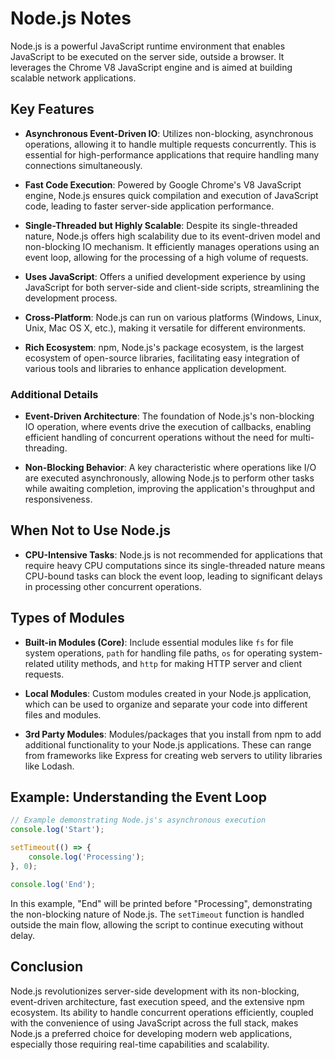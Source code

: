 # Node.js Notes

Node.js is a powerful JavaScript runtime environment that enables JavaScript to be executed on the server side, outside a browser. It leverages the Chrome V8 JavaScript engine and is aimed at building scalable network applications.

## Key Features

- **Asynchronous Event-Driven IO**: Utilizes non-blocking, asynchronous operations, allowing it to handle multiple requests concurrently. This is essential for high-performance applications that require handling many connections simultaneously.

- **Fast Code Execution**: Powered by Google Chrome's V8 JavaScript engine, Node.js ensures quick compilation and execution of JavaScript code, leading to faster server-side application performance.

- **Single-Threaded but Highly Scalable**: Despite its single-threaded nature, Node.js offers high scalability due to its event-driven model and non-blocking IO mechanism. It efficiently manages operations using an event loop, allowing for the processing of a high volume of requests.

- **Uses JavaScript**: Offers a unified development experience by using JavaScript for both server-side and client-side scripts, streamlining the development process.

- **Cross-Platform**: Node.js can run on various platforms (Windows, Linux, Unix, Mac OS X, etc.), making it versatile for different environments.

- **Rich Ecosystem**: npm, Node.js's package ecosystem, is the largest ecosystem of open-source libraries, facilitating easy integration of various tools and libraries to enhance application development.

### Additional Details

- **Event-Driven Architecture**: The foundation of Node.js's non-blocking IO operation, where events drive the execution of callbacks, enabling efficient handling of concurrent operations without the need for multi-threading.

- **Non-Blocking Behavior**: A key characteristic where operations like I/O are executed asynchronously, allowing Node.js to perform other tasks while awaiting completion, improving the application's throughput and responsiveness.

## When Not to Use Node.js

- **CPU-Intensive Tasks**: Node.js is not recommended for applications that require heavy CPU computations since its single-threaded nature means CPU-bound tasks can block the event loop, leading to significant delays in processing other concurrent operations.

## Types of Modules

- **Built-in Modules (Core)**: Include essential modules like `fs` for file system operations, `path` for handling file paths, `os` for operating system-related utility methods, and `http` for making HTTP server and client requests.

- **Local Modules**: Custom modules created in your Node.js application, which can be used to organize and separate your code into different files and modules.

- **3rd Party Modules**: Modules/packages that you install from npm to add additional functionality to your Node.js applications. These can range from frameworks like Express for creating web servers to utility libraries like Lodash.

## Example: Understanding the Event Loop

```javascript
// Example demonstrating Node.js's asynchronous execution
console.log('Start');

setTimeout(() => {
	console.log('Processing');
}, 0);

console.log('End');
```

In this example, "End" will be printed before "Processing", demonstrating the non-blocking nature of Node.js. The `setTimeout` function is handled outside the main flow, allowing the script to continue executing without delay.

## Conclusion

Node.js revolutionizes server-side development with its non-blocking, event-driven architecture, fast execution speed, and the extensive npm ecosystem. Its ability to handle concurrent operations efficiently, coupled with the convenience of using JavaScript across the full stack, makes Node.js a preferred choice for developing modern web applications, especially those requiring real-time capabilities and scalability.
